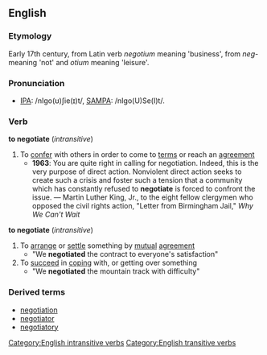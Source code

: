 ==English==

===Etymology===
Early 17th century, from Latin verb ''negotium'' meaning 'business', from ''neg''- meaning 'not' and ''otium'' meaning 'leisure'.

===Pronunciation===
* [[w:IPA_chart_for_English|IPA]]: /nIgo(ʊ)ʃie(ɪ)t/, [[w:SAMPA/English|SAMPA]]: /nIgo(U)Se(I)t/.

===Verb===
'''to negotiate''' (''intransitive'')
#To [[confer]] with others in order to come to [[term]]s or reach an [[agreement]]
#* '''1963''': You are quite right in calling for negotiation.  Indeed, this is the very purpose of direct action.  Nonviolent direct action seeks to create such a crisis and foster such a tension that a community which has constantly refused to '''negotiate''' is forced to confront the issue. &mdash; Martin Luther King, Jr., to the eight fellow clergymen who opposed the civil rights action, "Letter from Birmingham Jail," ''Why We Can't Wait''
'''to negotiate''' (''intransitive'')
#To [[arrange]] or [[settle]] something by [[mutual]] [[agreement]]
#* "We '''negotiated''' the contract to everyone's satisfaction"
#To [[succeed]] in [[coping]] with, or getting over something
#* "We '''negotiated''' the mountain track with difficulty"
===Derived terms===
*[[negotiation]]
*[[negotiator]]
*[[negotiatory]]
[[Category:English intransitive verbs]]
[[Category:English transitive verbs]]